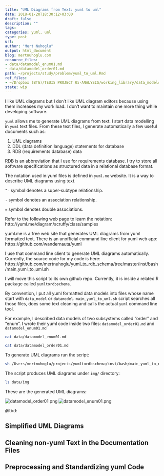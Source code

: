 ```yaml
---
title: "UML Diagrams from Text: yuml to uml"
date: 2018-01-20T18:30:12+03:00 
draft: false
description: ""
tags:
categories: yuml, uml
type: post
url:
author: "Mert Nuhoglu"
output: html_document
blog: mertnuhoglu.com
resource_files:
- data/datamodel_enum01.md
- data/datamodel_order01.md
path: ~/projects/study/problem/yuml_to_uml.Rmd
ref_files:
- ~/Dropbox (BTG)/TEUIS PROJECT 05-ANALYSIS/working_library/data_models/conventions_for_data_modelling.md
state: wip
---
```


I like UML diagrams but I don't like UML diagram editors because using them increases my work load. I don't want to maintain one more thing while developing software. 

`yuml` allows me to generate UML diagrams from text. I start data modelling in `yuml` text files. From these text files, I generate automatically a few useful documents such as:

1. UML diagrams
2. DDL (data definition language) statements for database 
3. RDB (requirements database) data

[RDB](/what_is_rdb/) is an abbreviation that I use for requirements database. I try to store all software specifications as structured data in a relational database format.

The notation used in yuml files is defined in `yuml.me` website. It is a way to describe UML diagrams using text.

`^-` symbol denotes a super-subtype relationship. 

`-` symbol denotes an association relationship. 

`=` symbol denotes double associations.

Refer to the following web page to learn the notation: http://yuml.me/diagram/scruffy/class/samples

yuml.me is a free web site that generates UML diagrams from yuml formatted text. There is an unofficial command line client for yuml web app: https://github.com/wandernauta/yuml

I use that command line client to generate UML diagrams automatically. Currently, the source code for my code is here: https://github.com/mertnuhoglu/yuml_to_rdb_schema/tree/master/inst/bash/main_yuml_to_uml.sh

I will move this script to its own github repo. Currently, it is inside a related R package called `yumltordbschema`.

By convention, I put all yuml formatted data models into files whose name start with `data_model` or `datamodel`. `main_yuml_to_uml.sh` script searches all those files, does some text cleaning and calls the actual `yuml` command line tool. 

For example, I described data models of two subsystems called "order" and "enum". I wrote their yuml code inside two files: `datamodel_order01.md` and `datamodel_enum01.md`

``` bash
cat data/datamodel_enum01.md
``` 

``` bash
cat data/datamodel_order01.md
``` 

To generate UML diagrams run the script:

``` bash
sh /Users/mertnuhoglu/projects/yumltordbschema/inst/bash/main_yuml_to_uml.sh data/
``` 

The script produces UML diagrams under `img/` directory:

``` bash
ls data/img
``` 

These are the generated UML diagrams:

![datamodel_order01.png](data/img/datamodel_order01.png)
![datamodel_enum01.png](data/img/datamodel_enum01.png)

@tbd:

## Simplified UML Diagrams

## Cleaning non-yuml Text in the Documentation Files

## Preprocessing and Standardizing yuml Code


